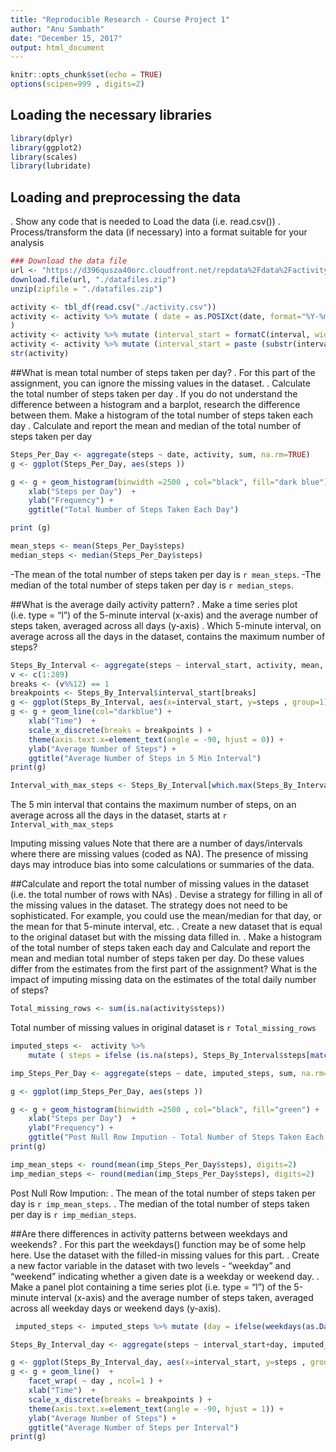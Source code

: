 ```yaml
---
title: "Reproducible Research - Course Project 1"
author: "Anu Sambath"
date: "December 15, 2017"
output: html_document
---
```


```r
knitr::opts_chunk$set(echo = TRUE)
options(scipen=999 , digits=2)
```
## Loading the necessary libraries
```r
library(dplyr)
library(ggplot2)
library(scales)
library(lubridate)
```
## Loading and preprocessing the data
. Show any code that is needed to Load the data (i.e. read.csv())
. Process/transform the data (if necessary) into a format suitable for your analysis

```r

### Download the data file
url <- "https://d396qusza40orc.cloudfront.net/repdata%2Fdata%2Factivity.zip"
download.file(url, "./datafiles.zip")
unzip(zipfile = "./datafiles.zip")

activity <- tbl_df(read.csv("./activity.csv"))
activity <- activity %>% mutate ( date = as.POSIXct(date, format="%Y-%m-%d")
)
activity <- activity %>% mutate (interval_start = formatC(interval, width=4, flag="0" ))
activity <- activity %>% mutate (interval_start = paste (substr(interval_start, 1,2) , ":" , substr(interval_start, 3,4) , sep=""))
str(activity)
```
##What is mean total number of steps taken per day?
. For this part of the assignment, you can ignore the missing values in the dataset.
. Calculate the total number of steps taken per day
. If you do not understand the difference between a histogram and a barplot, research the difference between them. Make a histogram of the total number of steps taken each day
. Calculate and report the mean and median of the total number of steps taken per day

```r

Steps_Per_Day <- aggregate(steps ~ date, activity, sum, na.rm=TRUE)
g <- ggplot(Steps_Per_Day, aes(steps ))

g <- g + geom_histogram(binwidth =2500 , col="black", fill="dark blue") + 
    xlab("Steps per Day")  + 
    ylab("Frequency") +
    ggtitle("Total Number of Steps Taken Each Day")

print (g)   

```
```r
mean_steps <- mean(Steps_Per_Day$steps)
median_steps <- median(Steps_Per_Day$steps)
```
-The mean of the total number of steps taken per day is `r mean_steps `.
-The median of the total number of steps taken per day is `r median_steps`.

##What is the average daily activity pattern?
 . Make a time series plot (i.e. type = "l") of the 5-minute interval (x-axis) and the average number of steps taken, averaged across all days (y-axis)
 . Which 5-minute interval, on average across all the days in the dataset, contains the maximum number of steps?

```r
Steps_By_Interval <- aggregate(steps ~ interval_start, activity, mean, na.rm=TRUE)
v <- c(1:289)
breaks <- (v%%12) == 1
breakpoints <- Steps_By_Interval$interval_start[breaks]
g <- ggplot(Steps_By_Interval, aes(x=interval_start, y=steps , group=1))
g <- g + geom_line(col="darkblue") + 
    xlab("Time")  + 
    scale_x_discrete(breaks = breakpoints ) + 
    theme(axis.text.x=element_text(angle = -90, hjust = 0)) +
    ylab("Average Number of Steps") +
    ggtitle("Average Number of Steps in 5 Min Interval")
print(g)

```


```r
Interval_with_max_steps <- Steps_By_Interval[which.max(Steps_By_Interval$steps),]$interval_start
```
The 5 min interval that contains the maximum number of steps, on an average across all the days in the dataset, starts at `r Interval_with_max_steps`

Imputing missing values
Note that there are a number of days/intervals where there are missing values (coded as NA). The presence of missing days may introduce bias into some calculations or summaries of the data.

##Calculate and report the total number of missing values in the dataset (i.e. the total number of rows with NAs)
 . Devise a strategy for filling in all of the missing values in the dataset. The strategy does not need to be sophisticated. For example, you could use the mean/median for that day, or the mean for that 5-minute interval, etc.
 . Create a new dataset that is equal to the original dataset but with the missing data filled in.
 . Make a histogram of the total number of steps taken each day and Calculate and report the mean and median total number of steps taken per day. Do these values differ from the estimates from the first part of the assignment? What is the impact of imputing missing data on the estimates of the total daily number of steps?

```r
Total_missing_rows <- sum(is.na(activity$steps))
```
Total number of missing values in original dataset is `r Total_missing_rows`
```r
imputed_steps <-  activity %>% 
    mutate ( steps = ifelse (is.na(steps), Steps_By_Interval$steps[match(activity$interval, Steps_By_Interval$interval)] , steps ) )

imp_Steps_Per_Day <- aggregate(steps ~ date, imputed_steps, sum, na.rm=TRUE)

g <- ggplot(imp_Steps_Per_Day, aes(steps ))

g <- g + geom_histogram(binwidth =2500 , col="black", fill="green") + 
    xlab("Steps per Day")  + 
    ylab("Frequency") +
    ggtitle("Post Null Row Impution - Total Number of Steps Taken Each Day")
print(g)

```

```r

imp_mean_steps <- round(mean(imp_Steps_Per_Day$steps), digits=2)
imp_median_steps <- round(median(imp_Steps_Per_Day$steps), digits=2)
```
Post Null Row Impution:
 . The mean of the total number of steps taken per day is `r imp_mean_steps `.
 . The median of the total number of steps taken per day is `r imp_median_steps`.
 
##Are there differences in activity patterns between weekdays and weekends?
 . For this part the weekdays() function may be of some help here. Use the dataset with the filled-in missing values for this part.
 . Create a new factor variable in the dataset with two levels - "weekday" and "weekend" indicating whether a given date is a weekday or weekend day.
 . Make a panel plot containing a time series plot (i.e. type = "l") of the 5-minute interval (x-axis) and the average number of steps taken, averaged across all weekday days or weekend days (y-axis). 
 
```r
 imputed_steps <- imputed_steps %>% mutate (day = ifelse(weekdays(as.Date(date) )%in% c("Saturday", "Sunday"), "Weekend", "Weekday"))

Steps_By_Interval_day <- aggregate(steps ~ interval_start+day, imputed_steps, mean, na.rm=TRUE)

g <- ggplot(Steps_By_Interval_day, aes(x=interval_start, y=steps , group=1))
g <- g + geom_line()  +
    facet_wrap( ~ day , ncol=1 ) +
    xlab("Time")  + 
    scale_x_discrete(breaks = breakpoints ) + 
    theme(axis.text.x=element_text(angle = -90, hjust = 1)) +
    ylab("Average Number of Steps") +
    ggtitle("Average Number of Steps per Interval")
print(g)

```